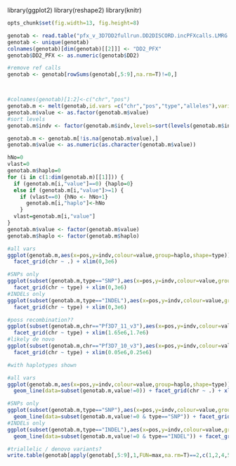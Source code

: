 library(ggplot2)
library(reshape2)
library(knitr)
```r
opts_chunk$set(fig.width=13, fig.height=8)

``` 

```r
genotab <- read.table("pfx_v_3D7DD2fullrun.DD2DISCORD.incPFXcalls.LMRG.RENAME.HAPLOID.alleles.tab.txt",sep="\t",header=T,stringsAsFactors=F,na.strings=c('.'))
genotab <- unique(genotab)
colnames(genotab)[dim(genotab)[[2]]] <- "DD2_PFX"
genotab$DD2_PFX <- as.numeric(genotab$DD2)

#remove ref calls
genotab <- genotab[rowSums(genotab[,5:9],na.rm=T)!=0,]



#colnames(genotab)[1:2]<-c("chr","pos")
genotab.m <- melt(genotab,id.vars =c("chr","pos","type","alleles"),variable.name ="indv")
genotab.m$value <- as.factor(genotab.m$value)
#sort levels
genotab.m$indv <- factor(genotab.m$indv,levels=sort(levels(genotab.m$indv)))

genotab.m <- genotab.m[!is.na(genotab.m$value),]
genotab.m$value <- as.numeric(as.character(genotab.m$value))

hNo=0
vlast=0
genotab.m$haplo=0
for (i in c(1:dim(genotab.m)[[1]])) {
  if (genotab.m[i,"value"]==0) {haplo=0}
  else if (genotab.m[i,"value"]>=1) {
    if (vlast==0) {hNo <- hNo+1}
      genotab.m[i,"haplo"]<-hNo  
    }
  vlast=genotab.m[i,"value"]
}
genotab.m$value <- factor(genotab.m$value)
genotab.m$haplo <- factor(genotab.m$haplo)

#all vars
ggplot(genotab.m,aes(x=pos,y=indv,colour=value,group=haplo,shape=type)) + geom_point(size=4) + 
  facet_grid(chr ~ .) + xlim(0,3e6)

#SNPs only
ggplot(subset(genotab.m,type=="SNP"),aes(x=pos,y=indv,colour=value,group=haplo,shape=type)) + geom_point(alpha=0.6,size=4) + 
  facet_grid(chr ~ type) + xlim(0,3e6)
#INDELs only
ggplot(subset(genotab.m,type=="INDEL"),aes(x=pos,y=indv,colour=value,group=haplo,shape=type)) + geom_point(alpha=0.6,size=4) + 
  facet_grid(chr ~ type) + xlim(0,3e6)

#poss recombination??
ggplot(subset(genotab.m,chr=="Pf3D7_11_v3"),aes(x=pos,y=indv,colour=value,group=haplo,shape=type)) + geom_point(alpha=0.6,size=4) + 
  facet_grid(chr ~ type) + xlim(1.65e6,1.7e6)
#likely de novo
ggplot(subset(genotab.m,chr=="Pf3D7_10_v3"),aes(x=pos,y=indv,colour=value,group=haplo,shape=type)) + geom_point(alpha=0.6,size=4) + 
  facet_grid(chr ~ type) + xlim(0.05e6,0.25e6)


```

```r
#with haplotypes shown

#all vars
ggplot(genotab.m,aes(x=pos,y=indv,colour=value,group=haplo,shape=type)) + geom_point(size=4) + 
  geom_line(data=subset(genotab.m,value!=0)) + facet_grid(chr ~ .) + xlim(0,3e6)

#SNPs only
ggplot(subset(genotab.m,type=="SNP"),aes(x=pos,y=indv,colour=value,group=haplo,shape=type)) + geom_point(alpha=0.6,size=4) + 
  geom_line(data=subset(genotab.m,value!=0 & type=="SNP")) + facet_grid(chr ~ type) + xlim(0,3e6)
#INDELs only
ggplot(subset(genotab.m,type=="INDEL"),aes(x=pos,y=indv,colour=value,group=haplo,shape=type)) + geom_point(alpha=0.6,size=4) + 
  geom_line(data=subset(genotab.m,value!=0 & type=="INDEL")) + facet_grid(chr ~ type) + xlim(0,3e6)

```

```r
#triallelic / denovo variants?
write.table(genotab[apply(genotab[,5:9],1,FUN=max,na.rm=T)==2,c(1,2,4,5,6,9)],sep="\t",quote=F,stdout(),row.names=F)

```